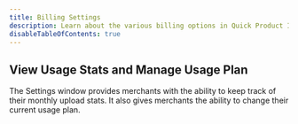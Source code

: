 ```yaml
---
title: Billing Settings
description: Learn about the various billing options in Quick Product Import.
disableTableOfContents: true
---
```



## View Usage Stats and Manage Usage Plan

The Settings window provides merchants with the ability to keep track of their monthly upload stats. It also gives merchants the ability to change their current usage plan.

<BillingModal />
